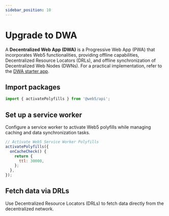 ```yaml
---
sidebar_position: 10
---
```



# Upgrade to DWA

A **Decentralized Web App (DWA)** is a Progressive Web App (PWA) that incorporates Web5 functionalities, providing offline capabilities, Decentralized Resource Locators (DRLs), and offline synchronization of Decentralized Web Nodes (DWNs). For a practical implementation, refer to the [DWA starter app](https://github.com/TBD54566975/dwa-starter).

## Import packages

```js
import { activatePolyfills } from '@web5/api';
```

## Set up a service worker
Configure a service worker to activate Web5 polyfills while managing caching and data synchronization tasks.

```js
// Activate Web5 Service Worker Polyfills
activatePolyfills({
  onCacheCheck() {
    return {
      ttl: 30000,
    };
  },
});
```

## Fetch data via DRLs

Use Decentralized Resource Locators (DRLs) to fetch data directly from the decentralized network.

<CodeSnippet snippetName="drlFetchReadRecord"/>
